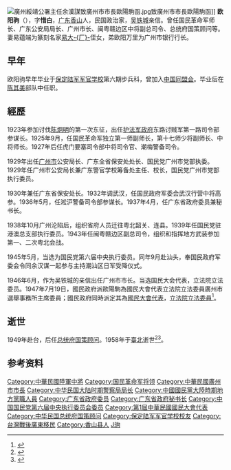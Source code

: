 {{Infobox Officeholder
|姓名=歐陽駒
|圖像=File:歐陽駒.jpg
|圖像大小=200px
|圖像說明=  
| 字       = 
| 號       = 
| 別名     = 
| 出生名   = 
| 出生日期 = 1896年？月？日
| 出生地點 = {{QING}}[[廣東省|廣東省]][[香山縣|香山縣]] （今[[廣東省|廣東省]][[中山市|中山市]]）
| 逝世日期 = 1958年6月19日 
| 逝世地點 = {{ROC}}[[臺灣省|臺灣省]][[臺北市_(省轄市)|臺北市]]
| 國籍 = {{QING}}（1896年－1911年）<br> {{ROC-1912}}（1912年－1925年）<br>{{ROC}}（1925年－1958年）
| 死因     = 
| 墓地     = 
| 墓地座標 = 
| 籍貫     = 
| 政黨     = {{KMT}}
| 其他政黨 = 
| parents    = 
| 配偶     = 
| 伴侶     = 
| relatives  =  
| children  =  
| 母校     = 
| 著作     = 
| 簽名     = 
| 腳註     = 
| past     = 
}}
[[File:廣州綏靖公署主任余漢謀致廣州市市長歐陽駒函.jpg|thumb]]致廣州市市長歐陽駒函]]
'''欧阳驹'''（{{bd|1896年||1958年|6月19日}}），字'''惜白'''，[[广东|广东]][[香山縣|香山]]人，民国政治家，[[吴铁城|吴铁城]]亲信。曾任国民革命军师长、广东公安局局长、广州市长、闽粤赣边区中将副总司令、总统府国策顾问等。妻易蕴端为篆刻名家[[易大厂|易大-{厂}-]]侄女，弟欧阳万里为广州市银行行长。

==早年==
欧阳驹早年毕业于[[保定陆军军官学校|保定陆军军官学校]]第六期步兵科，曾加入[[中国同盟会|中国同盟会]]。毕业后在[[陈其美|陈其美]]部队中任职。

==經歷==
1923年参加讨伐[[陈炯明|陈炯明]]的第一次东征，出任[[护法军政府|护法军政府]]东路讨贼军第一路司令部参谋长。1925年9月，任国民革命军独立第一师副师长，第十七师少将副师长、中将师长。1927年后任虎门要塞司令部中将司令官、潮梅警备司令。

1929年出任[[广州市|广州市]]公安局长、广东全省保安处处长、国民党广州市党部执委。1929年任广州市公安局长兼广东警官学校筹备处主任、校长，国民党广州市党部执行委员。

1930年兼任广东省保安处长。1932年调武汉，任国民政府军委会武汉行营中将高参。1936年5月，任淞沪警备司令部参谋长。1937年4月，任广东省政府委员兼秘书长。

1938年10月广州沦陷后，组织省府人员迁往粤北韶关、连县。1939年任国民党驻港澳总支部执行委员。1943年任闽粤赣边区副总司令，组织和指挥地方武装参加第一、二次粤北会战。

1945年5月，当选为国民党第六届中央执行委员。同年9月赴汕头，奉国民政府军委会令同余汉谋一起参与主持潮汕区日军受降仪式。

1946年6月，作为吴铁城的亲信出任广州市市长。当选国民大会代表，立法院立法委员。1947年7月19日，國民政府派歐陽駒為國民大會代表立法院立法委員廣州市選舉事務所主席委員；國民政府同時派定其為[[國民大會代表|國民大會代表]]，[[立法院|立法院]][[立法委員|立法委員]]<ref name=民>{{cite book |editors=李新總主編，[[中國社會科學院|中國社會科學院]]近代史研究所[[中華民國史|中華民國史]]研究室編，韓信夫、姜克夫主編 |title=《中華民國史大事記》 |location=[[北京|北京]] |publisher=[[中華書局|中華書局]] |year=2011 }}</ref>{{rp|8385-8386}}。

==逝世==
1949年赴台，后任[[总统府国策顾问|总统府国策顾问]]。1958年于[[臺北市_(省轄市)|臺北]]逝世<ref name="kmt">{{cite book|title=《中国国民党百年人物全书》|publisher=团结出版社|year=2005}}</ref><ref>{{cite web|url=http://www.gzzxws.gov.cn/gzws/cg/cgml/cg3/200808/t20080826_4223.htm|title=欧阳驹任职广州市长的原因|author=李仲如|publisher=广州文史|accessdate=2010-12-04|archive-date=2011-04-06|archive-url=https://web.archive.org/web/20110406040607/http://www.gzzxws.gov.cn/gzws/cg/cgml/cg3/200808/t20080826_4223.htm|dead-url=no}}</ref>。

== 参考资料 ==
{{reflist|2}}

{{广州市市长|ROC}}
{{DEFAULTSORT:Ou欧}}

[[Category:中華民國陸軍中將|Category:中華民國陸軍中將]]
[[Category:国民革命军将领|Category:国民革命军将领]]
[[Category:中華民國廣州市市長|Category:中華民國廣州市市長]]
[[Category:中华民国大陆时期警察局局长|Category:中华民国大陆时期警察局局长]]
[[Category:中國國民黨大陸時期地方黨職人員|Category:中國國民黨大陸時期地方黨職人員]]
[[Category:广东省政府委员|Category:广东省政府委员]]
[[Category:广东省政府秘书长|Category:广东省政府秘书长]]
[[Category:中国国民党第六届中央执行委员会委员|Category:中国国民党第六届中央执行委员会委员]]
[[Category:第1屆中華民國國民大會代表|Category:第1屆中華民國國民大會代表]]
[[Category:中华民国总统府国策顾问|Category:中华民国总统府国策顾问]]
[[Category:保定陆军军官学校校友|Category:保定陆军军官学校校友]]
[[Category:台灣戰後廣東移民|Category:台灣戰後廣東移民]]
[[Category:香山县人|Category:香山县人]]
[[Category:欧阳姓|J驹]]